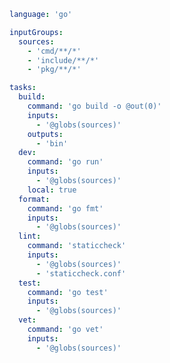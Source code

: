 ```yaml title="<project>/moon.yml"
language: 'go'

inputGroups:
  sources:
    - 'cmd/**/*'
    - 'include/**/*'
    - 'pkg/**/*'

tasks:
  build:
    command: 'go build -o @out(0)'
    inputs:
      - '@globs(sources)'
    outputs:
      - 'bin'
  dev:
    command: 'go run'
    inputs:
      - '@globs(sources)'
    local: true
  format:
    command: 'go fmt'
    inputs:
      - '@globs(sources)'
  lint:
    command: 'staticcheck'
    inputs:
      - '@globs(sources)'
      - 'staticcheck.conf'
  test:
    command: 'go test'
    inputs:
      - '@globs(sources)'
  vet:
    command: 'go vet'
    inputs:
      - '@globs(sources)'
```
